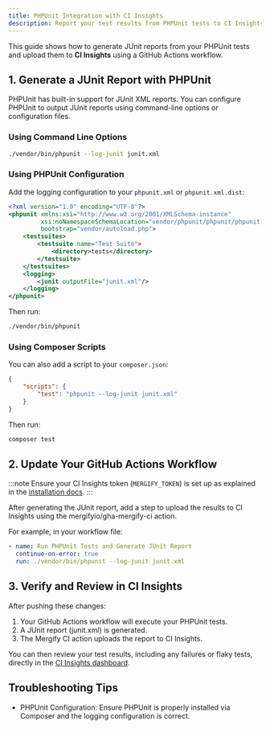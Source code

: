 ```yaml
---
title: PHPUnit Integration with CI Insights
description: Report your test results from PHPUnit tests to CI Insights
---
```



This guide shows how to generate JUnit reports from your PHPUnit tests and upload
them to **CI Insights** using a GitHub Actions workflow.

## 1. Generate a JUnit Report with PHPUnit

PHPUnit has built-in support for JUnit XML reports. You can configure PHPUnit
to output JUnit reports using command-line options or configuration files.

### Using Command Line Options

```bash
./vendor/bin/phpunit --log-junit junit.xml
```

### Using PHPUnit Configuration

Add the logging configuration to your `phpunit.xml` or `phpunit.xml.dist`:

```xml
<?xml version="1.0" encoding="UTF-8"?>
<phpunit xmlns:xsi="http://www.w3.org/2001/XMLSchema-instance"
         xsi:noNamespaceSchemaLocation="vendor/phpunit/phpunit/phpunit.xsd"
         bootstrap="vendor/autoload.php">
    <testsuites>
        <testsuite name="Test Suite">
            <directory>tests</directory>
        </testsuite>
    </testsuites>
    <logging>
        <junit outputFile="junit.xml"/>
    </logging>
</phpunit>
```

Then run:

```bash
./vendor/bin/phpunit
```

### Using Composer Scripts

You can also add a script to your `composer.json`:

```json
{
    "scripts": {
        "test": "phpunit --log-junit junit.xml"
    }
}
```

Then run:

```bash
composer test
```

## 2. Update Your GitHub Actions Workflow

:::note
Ensure your CI Insights token (`MERGIFY_TOKEN`) is set up as explained in the [installation
docs](/ci-insights#enabling-ci-insights-for-github).
:::

After generating the JUnit report, add a step to upload the results to CI
Insights using the mergifyio/gha-mergify-ci action.

For example, in your workflow file:

```yaml
- name: Run PHPUnit Tests and Generate JUnit Report
  continue-on-error: true
  run: ./vendor/bin/phpunit --log-junit junit.xml
```

<MergifyCIUploadStep reportPath="junit.xml" />
<MergifyCIUploadStepMatrix reportPath="junit.xml" />

<GhaMergifyCiQuarantineSetup />

## 3. Verify and Review in CI Insights

After pushing these changes:

1. Your GitHub Actions workflow will execute your PHPUnit tests.
2. A JUnit report (junit.xml) is generated.
3. The Mergify CI action uploads the report to CI Insights.

You can then review your test results, including any failures or flaky tests,
directly in the [CI Insights
dashboard](https://dashboard.mergify.com/ci-insights/jobs).

## Troubleshooting Tips

<ul>
  <li>
    PHPUnit Configuration: Ensure PHPUnit is properly installed via Composer and the logging configuration is correct.
  </li>

  <CommonTroubleshootingTips />
</ul>
